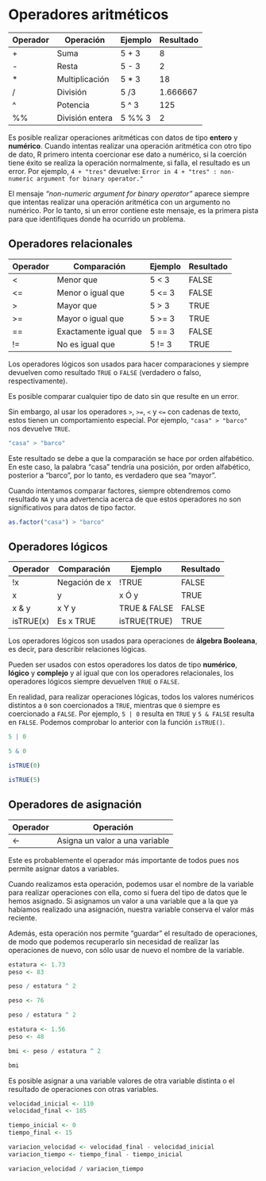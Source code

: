 # Operadores aritméticos
Operador| Operación       | Ejemplo | Resultado
----    |----             |----     |----
+       | Suma            | 5 + 3   | 8
-       | Resta           | 5 - 3   | 2
*       | Multiplicación  | 5 * 3   | 18
/       | División        | 5 /3    | 1.666667
^       | Potencia        | 5 ^ 3   | 125
%%      | División entera | 5 %% 3  | 2

Es posible realizar operaciones aritméticas con datos de tipo **entero** y **numérico**. Cuando intentas realizar una operación aritmética con otro tipo de dato, R primero intenta coercionar ese dato a numérico, si la coerción tiene éxito se realiza la operación normalmente, si falla, el resultado es un error.
Por ejemplo, `4 + "tres"` devuelve:
`Error in 4 + "tres" : non-numeric argument for binary operator."`
  
El mensaje *"non-numeric argument for binary operator"* aparece siempre que intentas realizar una operación aritmética con un argumento no numérico. Por lo tanto, si un error contiene este mensaje, es la primera pista para que identifiques donde ha ocurrido un problema.

## Operadores relacionales
Operador| Comparación           | Ejemplo | Resultado
----    |----                   |----     |----
  <       | Menor que             | 5 < 3   | FALSE
<= 	    | Menor o igual que     | 5 <= 3  | FALSE
>       |	Mayor que             | 5 > 3   | TRUE
>= 	    | Mayor o igual que     | 5 >= 3  | TRUE
== 	    | Exactamente igual que | 5 == 3  | FALSE
!= 	    | No es igual que       | 5 != 3  | TRUE

Los operadores lógicos son usados para hacer comparaciones y siempre devuelven como resultado `TRUE` o `FALSE` (verdadero o falso, respectivamente).

Es posible comparar cualquier tipo de dato sin que resulte en un error.

Sin embargo, al usar los operadores `>`, `>=`, `<` y `<=` con cadenas de texto, estos tienen un comportamiento especial. Por ejemplo, `"casa" > "barco"` nos devuelve `TRUE`.
```r
"casa" > "barco"
```

Este resultado se debe a que la comparación se hace por orden alfabético. En este caso, la palabra "casa" tendría una posición, por orden alfabético, posterior a "barco", por lo tanto, es verdadero que sea "mayor".

Cuando intentamos comparar factores, siempre obtendremos como resultado `NA` y una advertencia acerca de que estos operadores no son significativos para datos de tipo factor.
```r
as.factor("casa") > "barco"
```

## Operadores lógicos
Operador  | Comparación   | Ejemplo       | Resultado
----      |----           |----           |----
!x        |	Negación de x | !TRUE         | FALSE
x | y     |	x Ó y         | TRUE | FALSE  | TRUE
x & y     |	x Y y         | TRUE & FALSE  | FALSE
isTRUE(x) |	Es x TRUE     | isTRUE(TRUE)  | TRUE

Los operadores lógicos son usados para operaciones de **álgebra Booleana**, es decir, para describir relaciones lógicas.

Pueden ser usados con estos operadores los datos de tipo **numérico**, **lógico** y **complejo** y al igual que con los operadores relacionales, los operadores lógicos siempre devuelven `TRUE` o `FALSE`.

En realidad, para realizar operaciones lógicas, todos los valores numéricos distintos a `0` son coercionados a `TRUE`, mientras que `0` siempre es coercionado a `FALSE`. Por ejemplo, `5 | 0` resulta en `TRUE` y `5 & FALSE` resulta en `FALSE`. Podemos comprobar lo anterior con la función `isTRUE()`.

```r
5 | 0

5 & 0

isTRUE(0)

isTRUE(5)
```

## Operadores de asignación
Operador  | Operación   
----      |----         
<-        | Asigna un valor a una variable

Este es probablemente el operador más importante de todos pues nos permite asignar datos a variables.

Cuando realizamos esta operación, podemos usar el nombre de la variable para realizar operaciones con ella, como si fuera del tipo de datos que le hemos asignado. Si asignamos un valor a una variable que a la que ya habíamos realizado una asignación, nuestra variable conserva el valor más reciente.

Además, esta operación nos permite "guardar" el resultado de operaciones, de modo que podemos recuperarlo sin necesidad de realizar las operaciones de nuevo, con sólo usar de nuevo el nombre de la variable.

```r
estatura <- 1.73
peso <- 83

peso / estatura ^ 2

peso <- 76

peso / estatura ^ 2

estatura <- 1.56
peso <- 48

bmi <- peso / estatura ^ 2

bmi

```

Es posible asignar a una variable valores de otra variable distinta o el resultado de operaciones con otras variables.
```r
velocidad_inicial <- 110
velocidad_final <- 185

tiempo_inicial <- 0
tiempo_final <- 15

variacion_velocidad <- velocidad_final - velocidad_inicial
variacion_tiempo <- tiempo_final - tiempo_inicial

variacion_velocidad / variacion_tiempo
```
